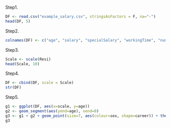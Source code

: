 
Step1.
```{r}
DF <- read.csv("example_salary.csv", stringsAsFactors = F, na="-")
head(DF, 5)
```


Step2.
```{r}
colnames(DF) <- c("age", "salary", "specialSalary", "workingTime", "numberOfWorker", "career", "sex")
```



Step3.
```{r}
Scale <- scale(Resi)
head(Scale, 10)
```


Step4.
```{r}
DF <- cbind(DF, scale = Scale)
str(DF)
```


Step5.
```{r}
g1 <- ggplot(DF, aes(x=scale, y=age))
g2 <- geom_segment(aes(yend=age), xend=0)
g3 <- g1 + g2 + geom_point(size=7, aes(colour=sex, shape=career)) + theme_minimal()
g3
```
